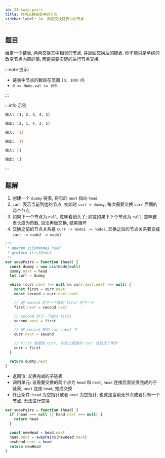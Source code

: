 ```yaml
---
id: 24-swap-pairs
title: 两两交换链表中的节点
sidebar_label: 24. 两两交换链表中的节点
---
```


## 题目

给定一个链表, 两两交换其中相邻的节点, 并返回交换后的链表. 你不能只是单纯的改变节点内部的值, 而是需要实际的进行节点交换.

:::note 提示:

- 链表中节点的数目在范围 `[0, 100]` 内
- `0 <= Node.val <= 100`

:::

:::info 示例

```bash
输入: [1, 2, 3, 4, 5]

输出: [2, 1, 4, 3, 5]
```

```bash
输入: [1]

输出: [1]
```

```bash
输入: []

输出: []
```

:::

## 题解


<Tabs>
  <TabItem value="JavaScript - 迭代法" label="JavaScript - 迭代法" default>

1. 创建一个 `dummy` 链表, 将它的 `next` 指向 `head`
2. `curr` 表示当前到达的节点, 初始时 `curr = dummy`, 每次需要交换 `curr` 后面的两个节点
3. 如果下一个节点为 `null`, 意味着到头了; 抑或如果下下个节点为 `null`, 意味链表长度为奇数, 没法再做交换, 结束循环
4. 交换之前的节点关系是 `curr -> node1 -> node2`, 交换之后的节点关系要变成 `curr -> node2 -> node1`

```ts
/**
 * @param {ListNode} head
 * @return {ListNode}
 */
var swapPairs = function (head) {
  const dummy = new ListNode(null)
  dummy.next = head
  let curr = dummy

  while (curr.next !== null && curr.next.next !== null) {
    const first = curr.next
    const second = curr.next.next

    // 把 second 的下一个放到 first 的下一个
    first.next = second.next

    // second 的下一个指向 first
    second.next = first

    // 把 second 放到 curr.next 下
    curr.next = second

    // first 赋值给 curr, 实际上就是将 curr 往后走了两步
    curr = first
  }

  return dummy.next
}
```

</TabItem>
<TabItem value="JavaScript - 递归法" label="JavaScript - 递归法">

- 返回值: 交换完成的子链表
- 调用单元: 设需要交换的两个点为 `head` 和 `next`, `head` 连接后面交换完成的子链表, `next` 连接 `head`, 完成交换
- 终止条件: `head` 为空指针或者 `next` 为空指针, 也就是当前无节点或者只有一个节点, 无法进行交换

```ts
var swapPairs = function (head) {
  if (head === null || head.next === null) {
    return head
  }

  const newHead = head.next
  head.next = swapPairs(newHead.next)
  newHead.next = head
  return newHead
}
```

</TabItem>
</Tabs>
